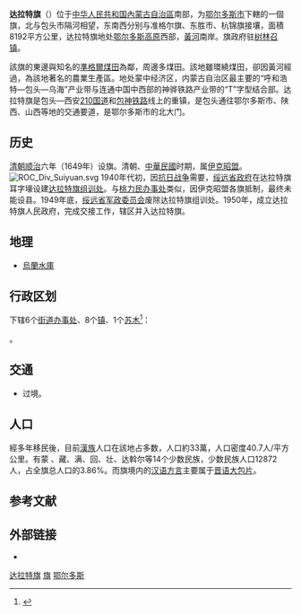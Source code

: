 {{Infobox China County
| county = 达拉特旗
| usedname = 
| nameorigin = 
| Photo = 
| Photoname = 
| map =
| map_caption = 
| Pinyin =  Dálātè Qí
| Belong = [[内蒙古自治区|内蒙古自治区]][[鄂尔多斯市|鄂尔多斯市]]
| Types = [[旗_(行政區劃)|旗]]
| admincode =  150621
| founded = 
| seat = 树林召镇
| officerTitle = 
| officer = 
| officerTitle2 = 
| officer2 = 
| division = 5
| town = 3
| township = 
| subdistrict = 2
| dialect = 
| post code = 014300
| phone code = 477
| coordinate = 
| area = 8192平方千米
| area land = 
| area water = 
| census yr = 
| pop = 34万人
| density =  
| GDP = 
| GDP_as_of = 
| GDPPC = 
| carlicense = 蒙K
| web = www.dlt.gov.cn
| web_title = 达拉特旗政府网
}}
'''达拉特旗'''（{{Mong|m=ᠳᠠᠯᠠᠳ <br>ᠬᠣᠰᠢᠭᠤ|k=Далт хошуу}}）位于[[中华人民共和国|中华人民共和国]][[內蒙古自治區|內蒙古自治區]]南部，为[[鄂尔多斯市|鄂尔多斯市]]下轄的一個旗，北与包头市隔河相望，东南西分别与准格尔旗、东胜市、杭锦旗接壤，面積8192平方公里，达拉特旗地处[[鄂尔多斯高原|鄂尔多斯高原]]西部，[[黃河|黃河]]南岸。旗政府驻[[树林召镇|树林召镇]]。

該旗的東邊與知名的[[準格爾煤田|準格爾煤田]]為鄰，周邊多煤田。該地雖環繞煤田，卻因黃河經過，為該地著名的農業生產區。地处蒙中经济区，内蒙古自治区最主要的“呼和浩特—包头—乌海”产业带与连通中国中西部的神骅铁路产业带的“T”字型结合部。达拉特旗是包头—西安[[210国道|210国道]]和[[包神铁路|包神铁路]]线上的重镇，是包头通往鄂尔多斯市、陕西、山西等地的交通要道，是鄂尔多斯市的北大门。

== 历史 ==
[[清朝|清朝]][[顺治|顺治]]六年（1649年）设旗。清朝、[[中華民國|中華民國]]时期，属[[伊克昭盟|伊克昭盟]]。
[[File:ROC_Div_Suiyuan.svg|thumb]]
1940年代初，因[[抗日战争|抗日战争]]需要，[[绥远省政府|绥远省政府]]在达拉特旗耳字壕设建[[达拉特旗组训处|达拉特旗组训处]]。与[[桃力民办事处|桃力民办事处]]类似，因伊克昭盟各旗抵制，最终未能设县。1949年底，[[绥远省军政委员会|绥远省军政委员会]]废除达拉特旗组训处。1950年，成立达拉特旗人民政府，完成交接工作，辖区并入达拉特旗。

== 地理 ==
* [[烏蘭水庫|烏蘭水庫]]

== 行政区划 ==
{{PAGENAMEBASE}}下辖6个[[街道办事处|街道办事处]]、8个[[行政建制镇|镇]]、1个[[苏木_(行政区划)|苏木]]<ref>{{PRC admin/ref sgc|15/06/21}}</ref>：

{{PRC admin/children|15/06/21}}。

== 交通 ==
* {{中国国道名|210}}过境。

== 人口 ==
經多年移民後，目前[[漢族|漢族]]人口在該地占多数，人口約33萬，人口密度40.7人/平方公里。有蒙 、藏、满、回、壮、达斡尔等14个少数民族，少数民族人口12872人，占全旗总人口的3.86%。而旗境内的[[汉语方言|汉语方言]]主要属于[[晋语|晋语]][[大包片|大包片]]。

== 参考文献 ==
{{reflist}}

== 外部链接 ==
* {{Official website|http://www.dlt.gov.cn/|name=达拉特旗人民政府}}

{{达拉特旗行政区划}}
{{鄂尔多斯市行政区划}}
{{内蒙古行政区划}}

[[Category:达拉特旗|]]
[[Category:鄂尔多斯县级行政区|旗]]
[[Category:内蒙古自治区的旗|鄂尔多斯]]